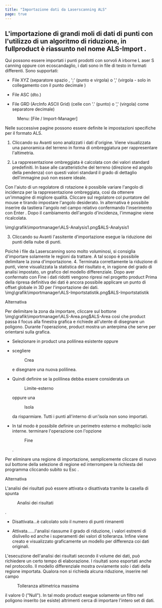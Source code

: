 ```yaml
---
title: "Importazione dati da Laserscanning ALS"
page: true
---
```

## L&#39;importazione di grandi moli di dati di punti con l&#39;utilizzo di un algoritmo di riduzione, in  <Placeholder>fullproduct</Placeholder> &#232; riassunto nel nome  <Bold> ALS-Import </Bold> .
Qui possono essere importati i punti prodotti con sorvoli  <Italic>  <Bold> A </Bold> irborne  <Bold> L </Bold> aser  <Bold> S </Bold> canning </Italic>  oppure con ecoscandaglio, i dati sono in file di testo in formati differenti. Sono supportati:

- File XYZ (separatore <Italic> spazio </Italic> , &#39;;&#39; (punto e virgola) o &#39;,&#39; (virgola - solo in collegamento con il <Italic> punto decimale </Italic> )

- File ASC (dto.)

- File GRD (ArcInfo ASCII Grid) (celle con &#39;.&#39; (punto) o &#39;,&#39; (virgola) come separatore decimale)




 <Menu> Menu: [File / Import-Manager] </Menu>  

Nelle successive pagine possono essere definite le impostazioni specifiche per il formato ALS.


1. Cliccando su <Border>Avanti</Border>  sono analizzati i dati d&#39;origine. Viene visualizzata una panoramica del terreno in forma di ombreggiatura per rappresentare l&#39;altimetria.

2. La rappresentazione ombreggiata &#232; calcolata con dei valori standard predefiniti. In base alle caratteristiche del terreno (direzione ed angolo della pendenza) con questi valori standard il grado di dettaglio dell&#39;immagine pu&#242; non essere ideale.


<Success>
Con l&#39;aiuto di un regolatore di rotazione &#232; possibile variare l&#39;angolo di incidenza per la rappresentazione ombreggiata, cos&#236; da ottenere un&#39;immagine di migliore qualit&#224;. Cliccare sul regolatore col puntatore del mouse e tirando impostare l&#39;angolo desiderato. In alternativa &#232; possibile inserire da tastiera l&#39;angolo nel campo relativo confermando l&#39;inserimento con 
 <Border>Enter</Border> . Dopo il cambiamento dell&#39;angolo d&#39;incidenza, l&#39;immagine viene ricalcolata.

</Success><Image>\img\grafik\importmanager\ALS-Analysis1.png$ALS-Analysis1</Image>

3. Cliccando su <Border>Avanti</Border>  l&#39;assitente d&#39;importazione esegue la riduzione dei punti della nube di punti.


<Success>
Poich&#232; i file da Laserscanning sono molto voluminosi, si consiglia d&#39;importare solamente le regioni da trattare. A tal scopo &#232; possibile delimitare la zona d&#39;importazione.

</Success>
4. Terminata correttamente la riduzione di punti, viene visualizzata la statistica del risultato e, in ragione del grado di analisi impostato, un grafico del modello differenziale. Dopo aver confermato con <Border>Fine</Border>  i dati ridotti vengono ripresi nel progetto <Placeholder>product</Placeholder>  Prima della ripresa definitiva dei dati &#232; ancora possibile applicare un punto di offset globale in 3D per l&#39;importazione dei dati.<Image>\img\grafik\importmanager\ALS-Importstatistik.png$ALS-Importstatistik</Image>




Alternativa

Per delimitare la zona da importare, cliccare sul bottone<Image>\img\grafik\importmanager\ALS-Area.png$ALS-Area</Image> cos&#236; che  <Placeholder>product</Placeholder> passa il focus alla finestra grafica e richiede all&#39;utente di disegnare un poligono. Durante l&#39;operazione,  <Placeholder>product</Placeholder> mostra un anterpima che serve per orientarsi sulla grafica.


- Selezionare in <Placeholder>product</Placeholder> una polilinea esistente oppure 

- scegliere <Menu>Crea</Menu>  e disegnare una nuova polilinea.

- Quindi definire se la polilinea debba essere considerata un <Menu>Limite-esterno</Menu>  oppure una <Menu>Isola</Menu>  da risparmiare. Tutti i punti all&#39;interno di un&#39;isola non sono importati. 

- In tal modo &#232; possibile definire un perimetro esterno e molteplici isole interne. terminare l&#39;operazione con l&#39;opzione <Menu>Fine</Menu> . 



<Success>
Per eliminare una regione di importazione, semplicemente cliccare di nuovo sul bottone della selezione di regione ed interrompere la richiesta del programma cliccando subito su  <Border>Esc</Border> .
</Success>


Alternativa


L&#39;analisi dei risultati pu&#242; essere attivata o disattivata tramite la casella di spunta  <Menu>Analisi dei risultati</Menu> .

- Disattivata...&#232; calcolato solo il numero di punti rimanenti

- Attivata......l&#39;analisi riassume il grado di riduzione, i valori estremi di dislivello ed anche i superamenti dei valori di tolleranza. Infine viene creato e visualizzato graficamente un modello per differenza coi dati originali.



<Success>
L&#39;esecuzione dell&#39;analisi dei risultati secondo il volume dei dati, pu&#242; richiedere un certo tempo di elaborazione. I risultati sono esportati anche nel protocollo.
</Success>
<Success>
Il modello differenziale mostra ovviamente solo i dati della regione importata.
</Success>
<Success>
Qualora non si richieda alcuna riduzione, inserire nel campo  <Menu>Tolleranza altimetrica massima</Menu>  il valore 0 (&quot;Null&quot;).
In tal modo  <Placeholder>product</Placeholder> esegue solamente un filtro nel poligono inserito (se esiste) altrimenti cerca di importare l&#39;intero set di dati.
</Success>

